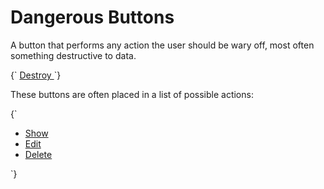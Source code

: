 
<Meta title="Atoms/Button--danger" />

# Dangerous Buttons

A button that performs any action the user should be wary off, most often something destructive to data.

<Canvas>
  <Story name="Button--danger">
    {`
      <a href="/" class="o-button o-button--danger">
        Destroy
      </a>
    `}
  </Story>
</Canvas>

These buttons are often placed in a list of possible actions:

<Canvas>
  <Story name="Button--danger list">
    {`
      <ul class="u-list-reset u-flex">
        <li class="u-margin-s--right">
          <a href="/" class="o-button o-button">
            Show
          </a>
        </li>
        <li class="u-margin-s--right">
          <a href="/" class="o-button o-button">
            Edit
          </a>
        </li>
        <li class="u-margin-s--right">
          <a href="/" class="o-button o-button--danger">
            Delete
          </a>
        </li>
      </ul>
    `}
  </Story>
</Canvas>
